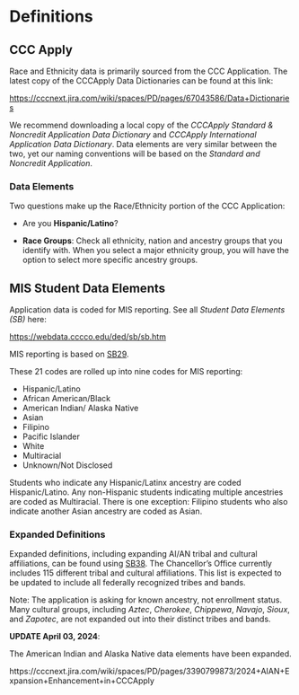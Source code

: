 # Definitions 

## CCC Apply 
Race and Ethnicity data is primarily sourced from the CCC Application. The latest copy of the CCCApply Data Dictionaries can be found at this link:

[https://cccnext.jira.com/wiki/spaces/PD/pages/67043586/Data+Dictionaries](https://cccnext.jira.com/wiki/spaces/PD/pages/67043586/Data+Dictionaries)

We recommend downloading a local copy of the *CCCApply Standard & Noncredit Application Data Dictionary* and *CCCApply International Application Data Dictionary*. Data elements are very similar between the two, yet our naming conventions will be based on the *Standard and Noncredit Application*. 

### Data Elements

Two questions make up the Race/Ethnicity portion of the CCC Application: 

- Are you **Hispanic/Latino**? 

- **Race Groups**: Check all ethnicity, nation and ancestry groups that you identify with. When you select a major ethnicity group, you will have the option to select more specific ancestry groups.


## MIS Student Data Elements
Application data is coded for MIS reporting. See all *Student Data Elements (SB)* here:

[https://webdata.cccco.edu/ded/sb/sb.htm](https://webdata.cccco.edu/ded/sb/sb.htm)


MIS reporting is based on [SB29](https://webdata.cccco.edu/ded/sb/sb29.pdf). 

These 21 codes are rolled up into nine codes for MIS reporting: 

- Hispanic/Latino
- African American/Black
- American Indian/ Alaska Native
- Asian
- Filipino 
- Pacific Islander
- White
- Multiracial
- Unknown/Not Disclosed

Students who indicate any Hispanic/Latinx ancestry are coded Hispanic/Latino. Any non-Hispanic students indicating multiple ancestries are coded as Multiracial. There is one exception: Filipino students who also indicate another Asian ancestry are coded as Asian. 

### Expanded Definitions

Expanded definitions, including expanding AI/AN tribal and cultural affiliations, can be found using [SB38](https://webdata.cccco.edu/ded/sb/sb38.pdf). The Chancellor's Office currently includes 115 different tribal and cultural affiliations. This list is expected to be updated to include all federally recognized tribes and bands.

Note: The application is asking for known ancestry, not enrollment status. Many cultural groups, including *Aztec*, *Cherokee*, *Chippewa*, *Navajo*, *Sioux*, and *Zapotec*, are not expanded out into their distinct tribes and bands.


**UPDATE April 03, 2024**: 

The American Indian and Alaska Native data elements have been expanded. 

https://cccnext.jira.com/wiki/spaces/PD/pages/3390799873/2024+AIAN+Expansion+Enhancement+in+CCCApply